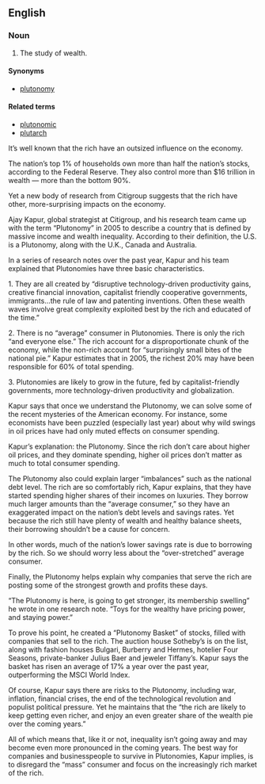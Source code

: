 ==English==
===Noun===
{{en-noun|plutonomics}}
# The study of wealth.

====Synonyms====
*[[plutonomy]]

====Related terms====
*[[plutonomic]]
*[[plutarch]]
It’s well known that the rich have an outsized influence on the economy.

The nation’s top 1% of households own more than half the nation’s stocks, according to the Federal Reserve. They also control more than $16 trillion in wealth — more than the bottom 90%.

Yet a new body of research from Citigroup suggests that the rich have other, more-surprising impacts on the economy.

Ajay Kapur, global strategist at Citigroup, and his research team came up with the term “Plutonomy” in 2005 to describe a country that is defined by massive income and wealth inequality. According to their definition, the U.S. is a Plutonomy, along with the U.K., Canada and Australia.

In a series of research notes over the past year, Kapur and his team explained that Plutonomies have three basic characteristics.

1. They are all created by “disruptive technology-driven productivity gains, creative financial innovation, capitalist friendly cooperative governments, immigrants…the rule of law and patenting inventions. Often these wealth waves involve great complexity exploited best by the rich and educated of the time.”

2. There is no “average” consumer in Plutonomies. There is only the rich “and everyone else.” The rich account for a disproportionate chunk of the economy, while the non-rich account for “surprisingly small bites of the national pie.” Kapur estimates that in 2005, the richest 20% may have been responsible for 60% of total spending.

3. Plutonomies are likely to grow in the future, fed by capitalist-friendly governments, more technology-driven productivity and globalization.

Kapur says that once we understand the Plutonomy, we can solve some of the recent mysteries of the American economy. For instance, some economists have been puzzled (especially last year) about why wild swings in oil prices have had only muted effects on consumer spending.

Kapur’s explanation: the Plutonomy. Since the rich don’t care about higher oil prices, and they dominate spending, higher oil prices don’t matter as much to total consumer spending.

The Plutonomy also could explain larger “imbalances” such as the national debt level. The rich are so comfortably rich, Kapur explains, that they have started spending higher shares of their incomes on luxuries. They borrow much larger amounts than the “average consumer,” so they have an exaggerated impact on the nation’s debt levels and savings rates. Yet because the rich still have plenty of wealth and healthy balance sheets, their borrowing shouldn’t be a cause for concern.

In other words, much of the nation’s lower savings rate is due to borrowing by the rich. So we should worry less about the “over-stretched” average consumer.

Finally, the Plutonomy helps explain why companies that serve the rich are posting some of the strongest growth and profits these days.

“The Plutonomy is here, is going to get stronger, its membership swelling” he wrote in one research note. “Toys for the wealthy have pricing power, and staying power.”

To prove his point, he created a “Plutonomy Basket” of stocks, filled with companies that sell to the rich. The auction house Sotheby’s is on the list, along with fashion houses Bulgari, Burberry and Hermes, hotelier Four Seasons, private-banker Julius Baer and jeweler Tiffany’s. Kapur says the basket has risen an average of 17% a year over the past year, outperforming the MSCI World Index.

Of course, Kapur says there are risks to the Plutonomy, including war, inflation, financial crises, the end of the technological revolution and populist political pressure. Yet he maintains that the “the rich are likely to keep getting even richer, and enjoy an even greater share of the wealth pie over the coming years.”

All of which means that, like it or not, inequality isn’t going away and may become even more pronounced in the coming years. The best way for companies and businesspeople to survive in Plutonomies, Kapur implies, is to disregard the “mass” consumer and focus on the increasingly rich market of the rich.